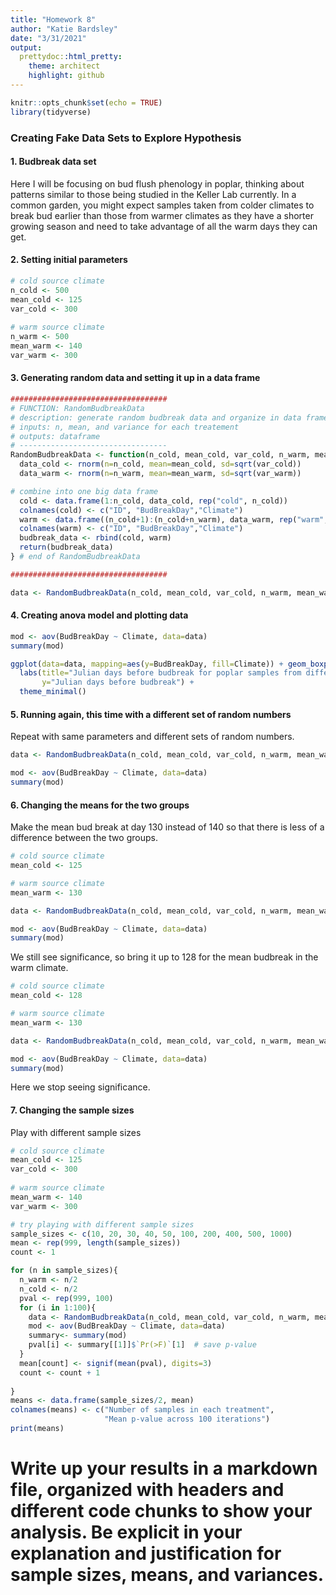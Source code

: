 ```yaml
---
title: "Homework 8"
author: "Katie Bardsley"
date: "3/31/2021"
output:
  prettydoc::html_pretty:
    theme: architect
    highlight: github
---
```


```r
knitr::opts_chunk$set(echo = TRUE)
library(tidyverse)
```

### Creating Fake Data Sets to Explore Hypothesis

#### 1. Budbreak data set

Here I will be focusing on bud flush phenology in poplar, thinking about patterns similar to those being studied in the Keller Lab currently. In a common garden, you might expect samples taken from colder climates to break bud earlier than those from warmer climates as they have a shorter growing season and need to take advantage of all the warm days they can get. 

#### 2. Setting initial parameters

```r
# cold source climate
n_cold <- 500
mean_cold <- 125
var_cold <- 300
  
# warm source climate
n_warm <- 500
mean_warm <- 140
var_warm <- 300

```

#### 3. Generating random data and setting it up in a data frame

```r

###################################
# FUNCTION: RandomBudbreakData
# description: generate random budbreak data and organize in data frame
# inputs: n, mean, and variance for each treatement
# outputs: dataframe
# ---------------------------------
RandomBudbreakData <- function(n_cold, mean_cold, var_cold, n_warm, mean_warm, var_warm){
  data_cold <- rnorm(n=n_cold, mean=mean_cold, sd=sqrt(var_cold))
  data_warm <- rnorm(n=n_warm, mean=mean_warm, sd=sqrt(var_warm))

# combine into one big data frame
  cold <- data.frame(1:n_cold, data_cold, rep("cold", n_cold))
  colnames(cold) <- c("ID", "BudBreakDay","Climate")
  warm <- data.frame((n_cold+1):(n_cold+n_warm), data_warm, rep("warm", n_cold))
  colnames(warm) <- c("ID", "BudBreakDay","Climate")
  budbreak_data <- rbind(cold, warm)
  return(budbreak_data)
} # end of RandomBudbreakData

###################################

data <- RandomBudbreakData(n_cold, mean_cold, var_cold, n_warm, mean_warm, var_warm)

```

#### 4. Creating anova model and plotting data

```r
mod <- aov(BudBreakDay ~ Climate, data=data)
summary(mod)
```

```r
ggplot(data=data, mapping=aes(y=BudBreakDay, fill=Climate)) + geom_boxplot() + 
  labs(title="Julian days before budbreak for poplar samples from different climates", 
       y="Julian days before budbreak") + 
  theme_minimal()
```

#### 5. Running again, this time with a different set of random numbers

Repeat with same parameters and different sets of random numbers.

```r
data <- RandomBudbreakData(n_cold, mean_cold, var_cold, n_warm, mean_warm, var_warm)

mod <- aov(BudBreakDay ~ Climate, data=data)
summary(mod)

```

#### 6. Changing the means for the two groups

Make the mean bud break at day 130 instead of 140 so that there is less of a difference between the two groups.

```r
# cold source climate
mean_cold <- 125

# warm source climate
mean_warm <- 130

data <- RandomBudbreakData(n_cold, mean_cold, var_cold, n_warm, mean_warm, var_warm)

mod <- aov(BudBreakDay ~ Climate, data=data)
summary(mod)
```

We still see significance, so bring it up to 128 for the mean budbreak in the warm climate.

```r
# cold source climate
mean_cold <- 128

# warm source climate
mean_warm <- 130

data <- RandomBudbreakData(n_cold, mean_cold, var_cold, n_warm, mean_warm, var_warm)

mod <- aov(BudBreakDay ~ Climate, data=data)
summary(mod)
```

Here we stop seeing significance.

#### 7. Changing the sample sizes

Play with different sample sizes

```r
# cold source climate
mean_cold <- 125
var_cold <- 300
  
# warm source climate
mean_warm <- 140
var_warm <- 300

# try playing with different sample sizes
sample_sizes <- c(10, 20, 30, 40, 50, 100, 200, 400, 500, 1000)
mean <- rep(999, length(sample_sizes))
count <- 1

for (n in sample_sizes){
  n_warm <- n/2
  n_cold <- n/2
  pval <- rep(999, 100)
  for (i in 1:100){
    data <- RandomBudbreakData(n_cold, mean_cold, var_cold, n_warm, mean_warm, var_warm)
    mod <- aov(BudBreakDay ~ Climate, data=data)
    summary<- summary(mod)
    pval[i] <- summary[[1]]$`Pr(>F)`[1]  # save p-value
  }
  mean[count] <- signif(mean(pval), digits=3)
  count <- count + 1
  
}
means <- data.frame(sample_sizes/2, mean)
colnames(means) <- c("Number of samples in each treatment", 
                     "Mean p-value across 100 iterations")
print(means)

```




# Write up your results in a markdown file, organized with headers and different code chunks to show your analysis. Be explicit in your explanation and justification for sample sizes, means, and variances.



